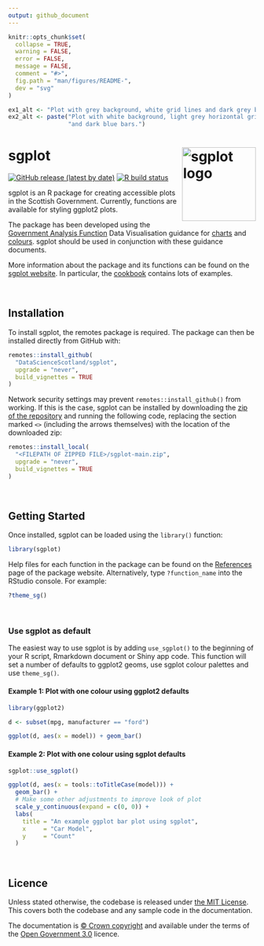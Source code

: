 ```yaml
---
output: github_document
---
```


<!-- README.md is generated from README.Rmd. Please edit that file -->

```r
knitr::opts_chunk$set(
  collapse = TRUE,
  warning = FALSE,
  error = FALSE,
  message = FALSE,
  comment = "#>",
  fig.path = "man/figures/README-",
  dev = "svg"
)

ex1_alt <- "Plot with grey background, white grid lines and dark grey bars."
ex2_alt <- paste("Plot with white background, light grey horizontal grid lines",
                 "and dark blue bars.")

```

# sgplot <img src="man/figures/logo.svg" alt="sgplot logo" align="right" height="150"/>

<!-- badges: start -->

[![GitHub release (latest by date)](https://img.shields.io/github/v/release/DataScienceScotland/sgplot)](https://github.com/DataScienceScotland/sgplot/releases/latest) [![R build status](https://github.com/DataScienceScotland/sgplot/workflows/R-CMD-check/badge.svg)](https://github.com/DataScienceScotland/sgplot/actions)

<!-- badges: end -->

sgplot is an R package for creating accessible plots in the Scottish Government. Currently, functions are available for styling ggplot2 plots.

The package has been developed using the [Government Analysis Function](https://analysisfunction.civilservice.gov.uk/) Data Visualisation guidance for [charts](https://analysisfunction.civilservice.gov.uk/policy-store/data-visualisation-charts/) and [colours](https://analysisfunction.civilservice.gov.uk/policy-store/data-visualisation-colours-in-charts/). sgplot should be used in conjunction with these guidance documents.

More information about the package and its functions can be found on the [sgplot website](https://DataScienceScotland.github.io/sgplot). In particular, the [cookbook](https://DataScienceScotland.github.io/sgplot/articles/cookbook.html) contains lots of examples.

<br>

## Installation

To install sgplot, the remotes package is required. The package can then be installed directly from GitHub with:

``` r
remotes::install_github(
  "DataScienceScotland/sgplot",
  upgrade = "never",
  build_vignettes = TRUE
)
```

Network security settings may prevent `remotes::install_github()` from working. If this is the case, sgplot can be installed by downloading the [zip of the repository](https://github.com/DataScienceScotland/sgplot/archive/main.zip) and running the following code, replacing the section marked `<>` (including the arrows themselves) with the location of the downloaded zip:

``` r
remotes::install_local(
  "<FILEPATH OF ZIPPED FILE>/sgplot-main.zip",
  upgrade = "never",
  build_vignettes = TRUE
)
```

<br>

## Getting Started

Once installed, sgplot can be loaded using the `library()` function:

``` r
library(sgplot)
```

Help files for each function in the package can be found on the [References](https://datasciencescotland.github.io/sgplot/reference) page of the package website. Alternatively, type `?function_name` into the RStudio console. For example:

``` r
?theme_sg()
```

<br>

### Use sgplot as default

The easiest way to use sgplot is by adding `use_sgplot()` to the beginning of your R script, Rmarkdown document or Shiny app code. This function will set a number of defaults to ggplot2 geoms, use sgplot colour palettes and use `theme_sg()`. 

#### Example 1: Plot with one colour using ggplot2 defaults

```r
library(ggplot2)

d <- subset(mpg, manufacturer == "ford")

ggplot(d, aes(x = model)) + geom_bar()
```

#### Example 2: Plot with one colour using sgplot defaults

```r
sgplot::use_sgplot()

ggplot(d, aes(x = tools::toTitleCase(model))) + 
  geom_bar() +
  # Make some other adjustments to improve look of plot
  scale_y_continuous(expand = c(0, 0)) +
  labs(
    title = "An example ggplot bar plot using sgplot",
    x     = "Car Model",
    y     = "Count"
  ) 
```

<br>

## Licence

Unless stated otherwise, the codebase is released under [the MIT License](LICENSE). This covers both the codebase and any sample code in the documentation.

The documentation is [© Crown copyright](http://www.nationalarchives.gov.uk/information-management/re-using-public-sector-information/uk-government-licensing-framework/crown-copyright/) and available under the terms
of the [Open Government 3.0](http://www.nationalarchives.gov.uk/doc/open-government-licence/version/3/) licence.

